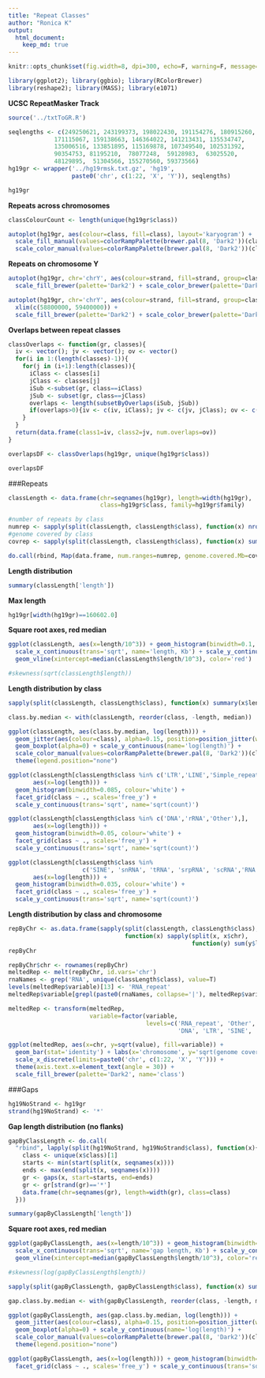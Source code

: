 ```yaml
---
title: "Repeat Classes"
author: "Ronica K"
output: 
  html_document:
    keep_md: true
---
```

```r
knitr::opts_chunk$set(fig.width=8, dpi=300, echo=F, warning=F, message=F, cache=T)
```


```r
library(ggplot2); library(ggbio); library(RColorBrewer) 
library(reshape2); library(MASS); library(e1071)
```

__UCSC RepeatMasker Track__

```r
source('../txtToGR.R')

seqlengths <- c(249250621, 243199373, 198022430, 191154276, 180915260,
             171115067, 159138663, 146364022, 141213431, 135534747,
             135006516, 133851895, 115169878, 107349540, 102531392,
             90354753, 81195210,  78077248,  59128983,  63025520,
             48129895,  51304566, 155270560, 59373566)
hg19gr <- wrapper('../hg19rmsk.txt.gz', 'hg19', 
                  paste0('chr', c(1:22, 'X', 'Y')), seqlengths)

hg19gr
```

__Repeats across chromosomes__

```r
classColourCount <- length(unique(hg19gr$class))

autoplot(hg19gr, aes(colour=class, fill=class), layout='karyogram') +
  scale_fill_manual(values=colorRampPalette(brewer.pal(8, 'Dark2'))(classColourCount)) +
  scale_color_manual(values=colorRampPalette(brewer.pal(8, 'Dark2'))(classColourCount))
```

__Repeats on chromosome Y__

```r
autoplot(hg19gr, chr='chrY', aes(colour=strand, fill=strand, group=class), group.selfish=T) +
  scale_fill_brewer(palette='Dark2') + scale_color_brewer(palette='Dark2')
```

```r
autoplot(hg19gr, chr='chrY', aes(colour=strand, fill=strand, group=class), group.selfish=T) + 
  xlim(c(58800000, 59400000)) +
  scale_fill_brewer(palette='Dark2') + scale_color_brewer(palette='Dark2')
```

__Overlaps between repeat classes__

```r
classOverlaps <- function(gr, classes){
  iv <- vector(); jv <- vector(); ov <- vector()
  for(i in 1:(length(classes)-1)){
    for(j in (i+1):length(classes)){
      iClass <- classes[i]
      jClass <- classes[j]
      iSub <-subset(gr, class==iClass)
      jSub <- subset(gr, class==jClass)
      overlaps <- length(subsetByOverlaps(iSub, jSub))
      if(overlaps>0){iv <- c(iv, iClass); jv <- c(jv, jClass); ov <- c(ov, overlaps)}
    }
  }
  return(data.frame(class1=iv, class2=jv, num.overlaps=ov))
}

overlapsDF <- classOverlaps(hg19gr, unique(hg19gr$class))

overlapsDF
```

###Repeats

```r
classLength <- data.frame(chr=seqnames(hg19gr), length=width(hg19gr), 
                          class=hg19gr$class, family=hg19gr$family)

#number of repeats by class
numrep <- sapply(split(classLength, classLength$class), function(x) nrow(x))
#genome covered by class
covrep <- sapply(split(classLength, classLength$class), function(x) sum(x$length))

do.call(rbind, Map(data.frame, num.ranges=numrep, genome.covered.Mb=covrep/10^6))
```

__Length distribution__

```r
summary(classLength['length'])
```

__Max length__

```r
hg19gr[width(hg19gr)==160602.0]
```

__Square root axes, red median__

```r
ggplot(classLength, aes(x=length/10^3)) + geom_histogram(binwidth=0.1, colour='white') + 
  scale_x_continuous(trans='sqrt', name='length, Kb') + scale_y_continuous(trans='sqrt') +
  geom_vline(xintercept=median(classLength$length/10^3), color='red')

#skewness(sqrt(classLength$length))  

```

__Length distribution by class__

```r
sapply(split(classLength, classLength$class), function(x) summary(x$length))
```


```r
class.by.median <- with(classLength, reorder(class, -length, median))

ggplot(classLength, aes(class.by.median, log(length))) + 
  geom_jitter(aes(colour=class), alpha=0.15, position=position_jitter(width = .35)) + 
  geom_boxplot(alpha=0) + scale_y_continuous(name='log(length)') + 
  scale_color_manual(values=colorRampPalette(brewer.pal(8, 'Dark2'))(classColourCount)) +
  theme(legend.position="none")
```


```r
ggplot(classLength[classLength$class %in% c('LTR','LINE','Simple_repeat'),], 
       aes(x=log(length))) + 
  geom_histogram(binwidth=0.085, colour='white') + 
  facet_grid(class ~ ., scales='free_y') +
  scale_y_continuous(trans='sqrt', name='sqrt(count)') 
```


```r
ggplot(classLength[classLength$class %in% c('DNA','rRNA','Other'),], 
       aes(x=log(length))) + 
  geom_histogram(binwidth=0.05, colour='white') + 
  facet_grid(class ~ ., scales='free_y') +
  scale_y_continuous(trans='sqrt', name='sqrt(count)') 

```


```r
ggplot(classLength[classLength$class %in% 
                     c('SINE', 'snRNA', 'tRNA', 'srpRNA', 'scRNA','RNA'),], 
       aes(x=log(length))) + 
  geom_histogram(binwidth=0.035, colour='white') + 
  facet_grid(class ~ ., scales='free_y') +
  scale_y_continuous(trans='sqrt', name='sqrt(count)')
```

__Length distribution by class and chromosome__

```r
repByChr <- as.data.frame(sapply(split(classLength, classLength$class), 
                                 function(x) sapply(split(x, x$chr), 
                                                    function(y) sum(y$length))))
repByChr
```


```r
repByChr$chr <- rownames(repByChr)
meltedRep <- melt(repByChr, id.vars='chr')
rnaNames <- grep('RNA', unique(classLength$class), value=T)
levels(meltedRep$variable)[13] <- 'RNA_repeat' 
meltedRep$variable[grepl(paste0(rnaNames, collapse='|'), meltedRep$variable)] <- 'RNA_repeat'

meltedRep <- transform(meltedRep, 
                       variable=factor(variable, 
                                       levels=c('RNA_repeat', 'Other', 'Simple_repeat',
                                                'DNA', 'LTR', 'SINE', 'LINE')))

ggplot(meltedRep, aes(x=chr, y=sqrt(value), fill=variable)) + 
  geom_bar(stat='identity') + labs(x='chromosome', y='sqrt(genome covered)') + 
  scale_x_discrete(limits=paste0('chr', c(1:22, 'X', 'Y'))) +
  theme(axis.text.x=element_text(angle = 30)) + 
  scale_fill_brewer(palette='Dark2', name='class')
```

###Gaps

```r
hg19NoStrand <- hg19gr
strand(hg19NoStrand) <- '*'
```

__Gap length distribution (no flanks)__

```r
gapByClassLength <- do.call(
  "rbind", lapply(split(hg19NoStrand, hg19NoStrand$class), function(x){
    class <- unique(x$class)[1]
    starts <- min(start(split(x, seqnames(x))))
    ends <- max(end(split(x, seqnames(x))))
    gr <- gaps(x, start=starts, end=ends)
    gr <- gr[strand(gr)=='*']
    data.frame(chr=seqnames(gr), length=width(gr), class=class)
  }))

summary(gapByClassLength['length'])
```

__Square root axes, red median__

```r
ggplot(gapByClassLength, aes(x=length/10^3)) + geom_histogram(binwidth=1.25, colour='white') + 
  scale_x_continuous(trans='sqrt', name='gap length, Kb') + scale_y_continuous(trans='sqrt') +
  geom_vline(xintercept=median(gapByClassLength$length/10^3), color='red')

#skewness(log(gapByClassLength$length)) 

sapply(split(gapByClassLength, gapByClassLength$class), function(x) summary(x$length))
```


```r
gap.class.by.median <- with(gapByClassLength, reorder(class, -length, median))

ggplot(gapByClassLength, aes(gap.class.by.median, log(length))) + 
  geom_jitter(aes(colour=class), alpha=0.15, position=position_jitter(width = .35)) + 
  geom_boxplot(alpha=0) + scale_y_continuous(name='log(length)') + 
  scale_color_manual(values=colorRampPalette(brewer.pal(8, 'Dark2'))(classColourCount)) +
  theme(legend.position="none")
```


```r
ggplot(gapByClassLength, aes(x=log(length))) + geom_histogram(binwidth=0.15, colour='white') + 
  facet_grid(class ~ ., scales='free_y') + scale_y_continuous(trans='sqrt')
```
